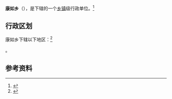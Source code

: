 {{中国乡级行政区|54/23/31/204/000}}

'''康如乡'''（{{bo|z=གམ་རུ་}}），是{{PRC admin/fullname|54/23/31/204/000|3}}下辖的一个[[乡镇|乡镇]]级行政单位。<ref>{{PRC admin/ref sgc|{{PRC admin/parent|54/23/31/204/000}}}}</ref>

== 行政区划 ==

康如乡下辖以下地区：<ref>{{PRC admin/ref sgc|54/23/31/204/000}}</ref>

{{PRC admin/children|54/23/31/204/000}}。

== 参考资料 ==

{{reflist}}

{{行政区划小作品}}
{{PRC admin/navcat|54/23/31/204/000}}